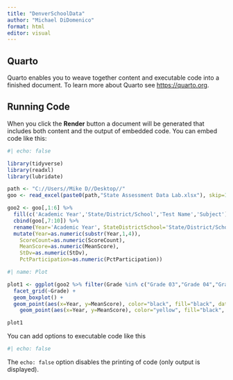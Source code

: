 ```yaml
---
title: "DenverSchoolData"
author: "Michael DiDomenico"
format: html
editor: visual
---
```


## Quarto

Quarto enables you to weave together content and executable code into a finished document. To learn more about Quarto see <https://quarto.org>.

## Running Code

When you click the **Render** button a document will be generated that includes both content and the output of embedded code. You can embed code like this:

```r
#| echo: false

library(tidyverse)
library(readxl)
library(lubridate)

path <- "C://Users//Mike D//Desktop//"
goo <- read_excel(paste0(path,"State Assessment Data Lab.xlsx"), skip=18)

goo2 <- goo[,1:6] %>%
  fill(c('Academic Year','State/District/School','Test Name','Subject'),.direction="down") %>%
  cbind(goo[,7:10]) %>%
  rename(Year='Academic Year', StateDistrictSchool='State/District/School', Test='Test Name', ScoreCount='Score Count', MeanScore='Mean Scale Score', StDv='Standard Deviation', PctParticipation='% Participation') %>%
  mutate(Year=as.numeric(substr(Year,1,4)),
    ScoreCount=as.numeric(ScoreCount),
    MeanScore=as.numeric(MeanScore),
    StDv=as.numeric(StDv),
    PctParticipation=as.numeric(PctParticipation))
```

```r
#| name: Plot

plot1 <- ggplot(goo2 %>% filter(Grade %in% c("Grade 03","Grade 04","Grade 05")), aes(x=Year, y=MeanScore, color=Subject)) +
  facet_grid(~Grade) +
  geom_boxplot() +
  geom_point(aes(x=Year, y=MeanScore), color="black", fill="black", data=goo2%>%filter(School=="DENVER COUNTY 1 (0880): STECK ELEMENTARY SCHOOL (8222)")) +
    geom_point(aes(x=Year, y=MeanScore), color="yellow", fill="black", data=goo2%>%filter(School=="DENVER COUNTY 1 (0880): MC KINLEY-THATCHER ELEMENTARY SCHOOL (5702)"))

plot1
```

You can add options to executable code like this

```r
#| echo: false

```

The `echo: false` option disables the printing of code (only output is displayed).
